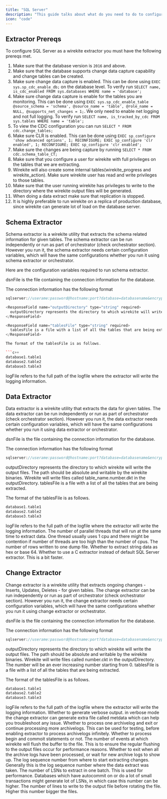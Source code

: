 ```yaml
---
title: "SQL Server"
description: "This guide talks about what do you need to do to configure SQL Server to use Wirekite."
icon: "code"
---
```


## Extractor Prereqs

To configure SQL Server as a wirekite extractor you must have the following prereqs met.

 1. Make sure that the database version is `2016` and above.
 2. Make sure that the database supports change data capture capability and change tables can be created.
 3. Make sure change data capture is enabled. This can be done using `EXEC sys.sp_cdc_enable_db;` on the database level. To verify run `SELECT name, is_cdc_enabled FROM sys.databases WHERE name = 'database';` 
 4. Make sure change data capture is enable for the tables you are monitoring. This can be done using `EXEC sys.sp_cdc_enable_table @source_schema = 'schema', @source_name = 'table', @role_name = NULL, @supports_net_changes = 1;`. We only need to enable net logging and not full logging. To verify run `SELECT name, is_tracked_by_cdc FROM sys.tables WHERE name = 'table';`
 5. To view the CDC configuration you can run `SELECT * FROM cdc.change_tables;`
 6. Make sure CLR is enabled. This can be done using `EXEC sp_configure 'show advanced options', 1;
RECONFIGURE;
EXEC sp_configure 'clr enabled', 1;
RECONFIGURE;
EXEC sp_configure 'clr enabled';`
 7. Make sure the changes are being capture by running `SELECT * FROM cdc.schema_table_CT;`
 8. Make sure that you configure a user for wirekite with full privileges on the tables that we are extracting.
 9. Wirekite will also create some internal tables(wirekite_progress and wirekite_action). Make sure wirekite user has read and write privileges to those tables.
 10. Make sure that the user running wirekite has privileges to write to the directory where the wirekite output files will be generated. 
 11. When doing a data extract make sure that replication is stopped.
12. It is highly preferable to run wirekite on a replica of production database, since wirekite can generate lot of load on the database server.

## Schema Extractor

Schema extractor is a wirekite utility that extracts the schema related information for given tables. The schema extractor can be run independently or run as part of orchestrator (check orchestrator section). However you run it, the schema extractor needs certain configuration variables, which will have the same configurations whether you run it using schema extractor or orchestrator.

Here are the configuration variables required to run schema extractor.

<ResponseField name="dsnFile" type="string" required>
  dsnFile is the file containing the connection information for the database.
</ResponseField>

The connection information has the following format

```c++
sqlserver://userame:password@hostname:port?database=databasename&encrypt=disable&connection+timeout=timeoutinseconds```

<ResponseField name="outputDirectory" type="string" required>
  outputDirectory represents the directory to which wirekite will write the output files. The path should be absolute and writable by the wirekite binaries. Wirekite will write a file called wirekite_schema.skt in the outputDirectory.
</ResponseField>

<ResponseField name="tablesFile" type="string" required>
  tablesFile is a file with a list of all the tables that are being extracted.
</ResponseField>

The format of the tablesFile is as follows.

```c++
database1.table1
database2.table2
database3.table3
```

<ResponseField name="logFile" type="string" required>
  logFile refers to the full path of the logfile where the extractor will write the logging information.
</ResponseField>

## Data Extractor

Data extractor is a wirekite utility that extracts the data for given tables. The data extractor can be run independently or run as part of orchestrator (check orchestrator section). However you run it, the data extractor needs certain configuration variables, which will have the same configurations whether you run it using data extractor or orchestrator.

<ResponseField name="dsnFile" type="string" required>
  dsnFile is the file containing the connection information for the database.
</ResponseField>

The connection information has the following format

```c++
sqlserver://userame:password@hostname:port?database=databasename&encrypt=disable&connection+timeout=timeoutinseconds
```

<ResponseField name="outputDirectory" type="string" required>
  outputDirectory represents the directory to which wirekite will write the output files. The path should be absolute and writable by the wirekite binaries. Wirekite will write files called table_name.number.dkt in the outputDirectory.
</ResponseField>

<ResponseField name="tablesFile" type="string" required>
  tablesFile is a file with a list of all the tables that are being extracted.
</ResponseField>

The format of the tablesFile is as follows.

```c++
database1.table1
database2.table2
database3.table3
```

<ResponseField name="logFile" type="string" required>
  logFile refers to the full path of the logfile where the extractor will write the logging information.
</ResponseField>

<ResponseField name="maxThreads" type="number" default="5">
  The number of parallel threads that will run at the same time to extract data. One thread usually uses 1 cpu and there might be contention if number of threads are too high than the number of cpus.
</ResponseField>

<ResponseField name="maxRowsPerDump" type="number" default="200000">
  The number of rows written to one dump file.
</ResponseField>

<ResponseField name="hexEncoding" type="boolean" default="false">
  Whether to extract string data as hex or base 64.
</ResponseField>

<ResponseField name="useExternalDumper" type="boolean" default="false">
  Whether to use a C extractor instead of default SQL Server extractor. This is a bit faster.
</ResponseField>

## Change Extractor

Change extractor is a wirekite utility that extracts ongoing changes - Inserts, Updates, Deletes - for given tables. The change extractor can be run independently or run as part of orchestrator (check orchestrator section). However you run it, the change extractor needs certain configuration variables, which will have the same configurations whether you run it using change extractor or orchestrator.

<ResponseField name="dsnFile" type="string" required>
  dsnFile is the file containing the connection information for the database.
</ResponseField>

The connection information has the following format

```c++
sqlserver://userame:password@hostname:port?database=databasename&encrypt=disable&connection+timeout=timeoutinseconds
```

<ResponseField name="outputDirectory" type="string" required>
  outputDirectory represents the directory to which wirekite will write the output files. The path should be absolute and writable by the wirekite binaries. Wirekite will write files called number.ckt in the outputDirectory. The number will be an ever increasing number starting from 0.
</ResponseField>

<ResponseField name="tablesFile" type="string" required>
  tablesFile is a file with a list of all the tables that are being extracted.
</ResponseField>

The format of the tablesFile is as follows.

```c++
database1.table1
database2.table2
database3.table3
```

<ResponseField name="logFile" type="string" required>
  logFile refers to the full path of the logfile where the extractor will write the logging information.
</ResponseField>

<ResponseField name="verbose" type="boolean" default="false">
  Whether to generate verbose output. in verbose mode the change extractor can generate extra file called metdata which can help you troubleshoot any issue.
</ResponseField>

<ResponseField name="processOneArchivelog" type="boolean" default="false">
  Whether to process one archivelog and exit or continue processing more archivelogs. This can be used for testing, before enabling extractor to process archivelogs infinitely.
</ResponseField>

<ResponseField name="processCommits" type="boolean" default="false">
  Whether to process begin and commoit statements or not. 
</ResponseField>

<ResponseField name="eventsPerFlush" type="number" default="5000">
  The number of events at which wirekite will flush the buffer to the file. This is to ensure the regular flushing to the output files occur for performance reasons.
</ResponseField>

<ResponseField name="exitWhenIdle" type="boolean" default="false">
  Whether to exit when all the archive logs have been processed, or wait for new archive logs to show up.
</ResponseField>

<ResponseField name="startLsn" type="number" default="0">
  The log sequence number from where to start extracting changes. Generally this is the log sequence number where the data extract was taken.
</ResponseField>

<ResponseField name="lsnBatchSize" type="number" default="1000000">
  The number of LSNs to extract in one batch. This is used for performance. Databases which have autocommit on or do a lot of small transactions might generate lot of LSNs, in which case this number can be higher.
</ResponseField>

<ResponseField name="linesPerFile" type="number" default="100000">
  The number of lines to write to the output file before rotating the file. Higher this number bigger the files.
</ResponseField>